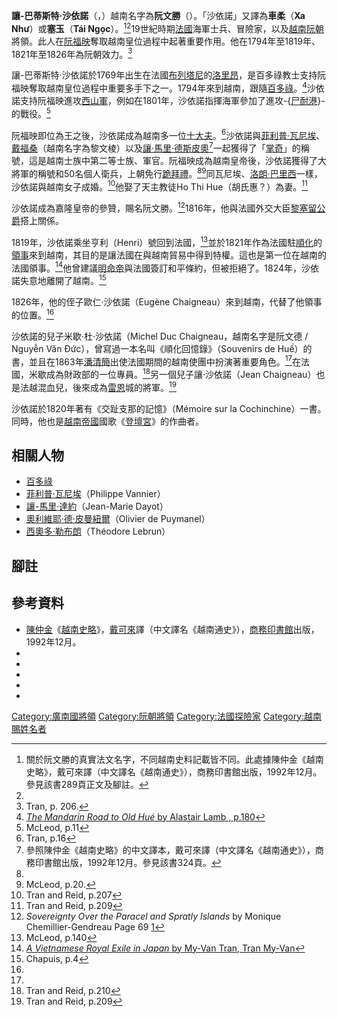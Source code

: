 {{About|19世紀[[法國海軍|法國海軍]]士兵|[[賓童龍|賓童龍]]第四王朝君主|阮文勝 (1780年逝世)}}
{{Infobox Biography
| subject_name   = 讓-巴蒂斯特·沙依諾<br/>（阮文勝） 
| image_name     = Chaigneau.jpg
| image_size     = 250px
| image_caption  = 身穿法越混合式風格制服的阮文勝
| date_of_birth  = 1769年8月6日
| place_of_birth = [[File:Gwenn_ha_du.svg|25px]] [[法國|法國]][[布列塔尼|布列塔尼]][[洛里昂|洛里昂]]
| date_of_death  = {{death date and age|1832|1|31|1769|8|6}}
| place_of_death = [[File:Gwenn_ha_du.svg|25px]] [[法國|法國]][[布列塔尼|布列塔尼]][[洛里昂|洛里昂]]
| occupation     = [[法國|法國]][[冒險家|冒險家]]、[[越南|越南]][[阮朝|阮朝]]將軍
}}
'''讓-巴蒂斯特·沙依諾'''（{{lang-fr|'''Jean-Baptiste Chaigneau'''}}，{{bd|1769年|8月6日|1832年|1月31日|}}）越南名字為'''阮文勝'''（{{vie|v='''Nguyễn Văn Thắng'''|hn=阮文勝}}）。「沙依諾」又譯為'''車柔'''（'''Xa Như'''）或'''塞玉'''（'''Tái Ngọc'''）。<ref name="chen289">關於阮文勝的真實法文名字，不同越南史料記載皆不同。此處據陳仲金《越南史略》，戴可來譯（中文譯名《越南通史》），商務印書館出版，1992年12月。參見該書289頁正文及腳註。</ref><ref name=t206/>19世紀時期[[法國|法國]]海軍士兵、冒險家，以及[[越南|越南]][[阮朝|阮朝]]將領。此人在[[阮福映|阮福映]]奪取越南皇位過程中起著重要作用。他在1794年至1819年、1821年至1826年為阮朝效力。<ref name=t206>Tran, p. 206.</ref>

讓-巴蒂斯特·沙依諾於1769年出生在法國[[布列塔尼|布列塔尼]]的[[洛里昂|洛里昂]]，是百多祿教士支持阮福映奪取越南皇位過程中重要多手下之一。1794年來到越南，跟隨[[百多祿|百多祿]]。<ref>[http://books.google.com/books?id=PeyFAAAAIAAJ&q=%22Jean-Baptiste+Chaigneau%22&dq=%22Jean-Baptiste+Chaigneau%22&lr=&pgis=1 ''The Mandarin Road to Old Hué'' by Alastair Lamb , p.180]</ref>沙依諾支持阮福映進攻[[西山朝|西山軍]]，例如在1801年，沙依諾指揮海軍參加了進攻-{[[尸耐港|尸耐港]]}-的戰役。<ref name=m11>McLeod, p.11</ref>

阮福映即位為王之後，沙依諾成為越南多一位[[士大夫|士大夫]]。<ref name=tmv16>Tran, p.16</ref>沙依諾與[[菲利普·瓦尼埃|菲利普·瓦尼埃]]、[[戴福桑|戴福桑]]（越南名字為黎文棱）以及[[讓·馬里·德斯皮奧|讓·馬里·德斯皮奧]]<ref name="chen324">參照陳仲金《越南史略》的中文譯本，戴可來譯（中文譯名《越南通史》），商務印書館出版，1992年12月。參見該書324頁。</ref>一起獲得了「[[掌奇|掌奇]]」的稱號，這是越南士族中第二等士族、軍官。阮福映成為越南皇帝後，沙依諾獲得了大將軍的稱號和50名個人衛兵，上朝免行[[三跪九叩之禮|跪拜禮]]。<ref name="chen324"/><ref name=m20>McLeod, p.20.</ref>同瓦尼埃、[[洛朗·巴里西|洛朗·巴里西]]一樣，沙依諾與越南女子成婚。<ref name=t207>Tran and Reid, p.207</ref>他娶了天主教徒Ho Thi Hue（胡氏惠？）為妻。<ref name=t209>Tran and Reid, p.209</ref>

沙依諾成為嘉隆皇帝的參贊，賜名阮文勝。<ref>''Sovereignty Over the Paracel and Spratly Islands'' by Monique Chemillier-Gendreau Page 69 [http://books.google.com/books?id=58q1SMZbVG0C&pg=PA68&dq=Jean-Baptiste+Chaigneau&lr=&sig=ACfU3U2YjoQwJlM5DYF3edIblT02hmjLWw#PPA69,M1]</ref>1816年，他與法國外交大臣[[阿爾芒-埃曼紐爾·迪普萊西_(黎塞留公爵)|黎塞留公爵]]搭上關係。

1819年，沙依諾乘坐亨利（Henri）號回到法國，<ref name=m140>McLeod, p.140</ref>並於1821年作為法國駐[[順化|順化]]的[[領事|領事]]來到越南，其目的是讓法國在與越南貿易中得到特權。這也是第一位在越南的法國領事。<ref>[http://books.google.com/books?id=XTW6ZlhLUQYC&pg=PA16&dq=Jean-Baptiste+Chaigneau&lr=&sig=ACfU3U3GOQTM7ZGYUsa3wW6wa0kXnDTVRg#PPA17,M1 ''A Vietnamese Royal Exile in Japan'' by My-Van Tran, Tran My-Van]</ref>他曾建議[[明命帝|明命帝]]與法國簽訂和平條約，但被拒絕了。1824年，沙依諾失意地離開了越南。<ref name=c4>Chapuis, p.4</ref>

1826年，他的侄子歐仁·沙依諾（Eugène Chaigneau）來到越南，代替了他領事的位置。<ref name=c4/>

沙依諾的兒子米歇·杜·沙依諾（Michel Duc Chaigneau，越南名字是阮文德 / Nguyễn Văn Đức），曾寫過一本名叫《順化回憶錄》（Souvenirs de Huế）的書，並且在1863年[[潘清簡|潘清簡]]出使法國期間的越南使團中扮演著重要角色。<ref name=t207/>在法國，米歇成為財政部的一位專員。<ref name=t210>Tran and Reid, p.210</ref>另一個兒子讓·沙依諾（Jean Chaigneau）也是法越混血兒，後來成為[[雷恩|雷恩]]城的將軍。<ref name=t209>Tran and Reid, p.209</ref>

沙依諾於1820年著有《交趾支那的記憶》（Mémoire sur la Cochinchine）一書。同時，他也是[[越南帝國|越南帝國]]國歌《[[登壇宮|登壇宮]]》的作曲者。

== 相關人物 ==
*[[百多祿|百多祿]]
*[[菲利普·瓦尼埃|菲利普·瓦尼埃]]（Philippe Vannier）
*[[讓-馬里·達約|讓-馬里·達約]]（Jean-Marie Dayot）
*[[奧利維耶·德·皮曼紐爾|奧利維耶·德·皮曼紐爾]]（Olivier de Puymanel）
*[[西奧多·勒布朗|西奧多·勒布朗]]（Théodore Lebrun）
== 腳註 ==
{{reflist}}
== 參考資料 ==
*[[陳仲金|陳仲金]]《[[越南史略|越南史略]]》，[[戴可來|戴可來]]譯（中文譯名《越南通史》），[[商務印書館|商務印書館]]出版，1992年12月。
*{{cite book|title= The Last Emperors of Vietnam: from Tu Duc to Bao Dai |first=Oscar |last=Chapuis |publisher=[[Greenwood_Press|Greenwood Press]] | year=2000 |isbn=0-313-31170-6}}
* {{cite book |first=Mark W. |last=McLeod | title=The Vietnamese response to French intervention, 1862–1874 |publisher=Praeger | year=1991 |isbn=0-275-93652-0}}
*{{cite book| last=Salles |first=André |year=2006 |title=Un Mandarin Breton au service du roi de Cochinchine |publisher=Les Portes du Large |isbn=291461201X}}
*{{cite book |title=A Vietnamese royal exile in Japan: Prince Cường Để (1882–1951) |author=Tran, My-Van |publisher=Routledge |year=2005 |isbn=0415297168}} 
*{{cite book |title=Việt Nam: borderless histories |author=Tran, Nhung Tuyet; Reid, Anthony |publisher=University of Wisconsin Press |year=2006 |isbn=0299217744}}
{{阮福映}}
[[Category:廣南國將領|Category:廣南國將領]]
[[Category:阮朝將領|Category:阮朝將領]]
[[Category:法國探險家|Category:法國探險家]]
[[Category:越南賜姓名者|Category:越南賜姓名者]]